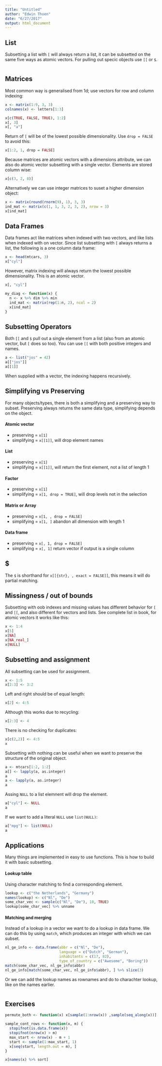 ```yaml
---
title: "Untitled"
author: "Edwin Thoen"
date: "6/27/2017"
output: html_document
---
```


## List

Subsetting a list with `[` will always return a list, it can be subsetted on the same five ways as atomic vectors. For pulling out specic objects use `[[` or `$`.

```r

```

## Matrices

Most common way is generalised from 1d; use vectors for row and column indexing:

```r
x <- matrix(1:9, 3, 3)
colnames(x) <- letters[1:3]

x[c(TRUE, FALSE, TRUE), 1:2]
x[, 3]
x[, "a"]
```

Return of `[` will be of the lowest possible dimensionality. Use `drop = FALSE` to avoid this:

```r
x[1:2, 1, drop = FALSE]
```

Because matrices are atomic vectors with a dimensions attribute, we can also do atomic vector subsetting with a single vector. Elements are stored column wise:

```r
x[c(3, 2, 8)]
```

Alternatively we can use integer matrices to suset a higher dimension object:

```r
x <- matrix(round(rnorm(9), 1), 3, 3)
ind_mat <- matrix(c(1, 1, 3, 2, 3, 2), nrow = 3)
x[ind_mat]
```

## Data Frames

Data frames act like matrices when indexed with two vectors, and like lists when indexed with on vector. Since list subsetting with `[` always returns a list, the following is a one column data frame:

```r
x <- head(mtcars, 3)
x["cyl"]
```
However, matrix indexing will always return the lowest possible dimensionality. This is an atomic vector.

```r
x[, "cyl"]
```

```r
my_diag <- function(x) {
  n <- x %>% dim %>% min
  ind_mat <- matrix(rep(1:n, 2), ncol = 2)
  x[ind_mat]
}
```

## Subsetting Operators

Both `[[` and `$` pull out a single element from a list (also from an atomic vector, but `[` does so too). You can use `[[` with both positive integers and names.

```r
a <- list("jos" = 42)
a[["jos"]]
a[[1]]
```

When supplied with a vector, the indexing happens recursively.

## Simplifying vs Preserving

For many objects/types, there is both a simplifying and a preserving way to subset. Preserving always returns the same data type, simplifying depends on the object.

#### Atomic vector
* preserving = `x[1]`
* simplifying = `x[[1]]`, will drop element names

#### List
* preserving = `x[1]`
* simplifying = `x[[1]]`, will return the first element, not a list of length 1

#### Factor
* preserving = `x[1]`
* simplifying = `x[1, drop = TRUE]`, will drop levels not in the selection

#### Matrix or Array
* preserving = `x[1, , drop = FALSE]`
* simplifying = `x[1, ]` abandon all dimension with length 1

#### Data frame
* preserving = `x[, 1, drop = FALSE]`
* simplifying = `x[, 1]` return vector if output is a single column

## $
The `$` is shorthand for `x[[{str}, , exact = FALSE]]`, this means it will do partial matching.

## Missingness / out of bounds
Subsetting with oob indexes and missing values has different behavior for `[` and `[[`, and also different for vectors and lists. See complete list in book, for atomic vectors it works like this:

```r
x <- 1:4
x[5]
x[NA]
x[NA_real_]
x[NULL]
```

## Subsetting and assignment

All subsetting can be used for assignment. 

```r
x <- 1:5
x[2:3] <- 3:2
```
Left and right should be of equal length:

```r
x[2] <- 4:5
```
Although this works due to recycling:

```r
x[2:3] <- 4
```
There is no checking for duplicates:

```r
x[c(2,2)] <- 4:5
x
```

Subsetting with nothing can be useful when we want to preserve the structure of the original object.

```r
a <- mtcars[1:2, 1:2]
a[] <- lapply(a, as.integer)
a
a <- lapply(a, as.integer)
a
```

Assing `NULL` to a list elemnent will drop the element.

```r
a["cyl"] <- NULL
a
```
If we want to add a literal `NULL` use `list(NULL)`:
```r
a["mpg"] <- list(NULL)
a
```

## Applications

Many things are implemented in easy to use functions. This is how to build it with basic subsetting.

#### Lookup table

Using character matching to find a corresponding element.

```r
lookup <- c("the Netherlands", "Germany")
names(lookup) <- c("Nl", "De")
some_char_vec <- sample(c("Nl", "De"), 10, TRUE)
lookup[some_char_vec] %>% unname
```

#### Matching and merging

Instead of a lookup in a vector we want to do a lookup in data frame. We can do this by using `match`, which produces an integer with which we can subset.

```r
nl_ge_info <- data.frame(abbr = c("Nl", "De"), 
                         language = c("Dutch", "German"),
                         inhabitants = c(17, 82),
                         type_of_country = c("Awesome", "Boring"))
match(some_char_vec, nl_ge_info$abbr)
nl_ge_info[match(some_char_vec, nl_ge_info$abbr), ] %>% slice(3)
```

Or we can add the lookup names as rownames and do to charachter lookup, like on the names earlier.

```r

```


## Exercises

```r
permute_both <- function(x) x[sample(1:nrow(x)) ,sample(seq_along(x))]

sample_cont_rows <- function(x, m) {
  stopifnot(is.data.frame(x))
  stopifnot(nrow(x) > m)
  max_start <- nrow(x) - m + 1
  start <- sample(1:max_start, 1)
  x[seq(start, length.out = m), ]
}

x[names(x) %>% sort]

```

